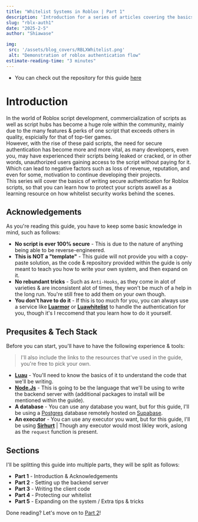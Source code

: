 ```yaml
---
title: "Whitelist Systems in Roblox | Part 1" 
description: 'Introduction for a series of articles covering the basics of writing secure authentication for Roblox scripts'
slug: "rblx-auth1"
date: "2025-2-5"
author: "Shiawase"

img:
 src: '/assets/blog_covers/RBLXWhitelist.png'
 alt: "Demonstration of roblox authentication flow"
estimate-reading-time: "3 minutes"
---
```


- You can check out the repository for this guide [here](https://github.com/Shiawaseu/RBLX-Whitelist)

# Introduction

In the world of Roblox script development, commercialization of scripts as well as script hubs has become a huge role within the community, mainly due to the many features & perks of one script that exceeds others in quality, espicially for that of top-tier games.
<br />
However, with the rise of these paid scripts, the need for secure authentication has become more and more vital, as many developers, even you, may have experienced their scripts being leaked or cracked, or in other words, unauthorized users gaining access to the script without paying for it. Which can lead to negative factors such as loss of revenue, reputation, and even for some, motivation to continue developing their projects.
<br />
This series will cover the basics of writing secure authentication for Roblox scripts, so that you can learn how to protect your scripts aswell as a learning resource on how whitelist security works behind the scenes.

## Acknowledgements

As you're reading this guide, you have to keep some basic knowledge in mind, such as follows:

- **No script is ever 100% secure** - This is due to the nature of anything being able to be reverse-engineered.
- **This is NOT a "template"** - This guide will not provide you with a copy-paste solution, as the code & repository provided within the guide is only meant to teach you how to write your own system, and then expand on it.
- **No rebundant tricks** - Such as `Anti-Hooks`, as they come in alot of varieties & are inconsistent alot of times, they won't be much of a help in the long run. You're still free to add them on your own though.
- **You don't have to do it** - If this is too much for you, you can always use a service like **<a href="https://luarmor.net"><span>Lua</span><span className="text-orange-500">rmor</span></a>** or **<a href="https://luawhitelist.com"><span>Lua</span><span className="text-indigo-500">whitelist</span></a>** to handle the authentication for you, though it's I reccomend that you learn how to do it yourself.

## Prequsites & Tech Stack

Before you can start, you'll have to have the following experience & tools:

> I'll also include the links to the resources that've used in the guide, you're free to pick your own.

- **<a className="text-blue-400" href="https://luau.org">Luau</a>** - You'll need to know the basics of it to understand the code that we'll be writing.
- **<a href="https://nodejs.org/"><span>Node</span><span className="text-green-500">.Js</span></a>** - This is going to be the language that we'll be using to write the backend server with (additional packages to install will be mentioned within the guide).
- **A database** - You can use any database you want, but for this guide, I'll be using a <a className="text-blue-400" href="https://www.postgresql.org/">Postgres</a> database remotely hosted on <a className="text-green-600" href="https://supabase.com/">Supabase</a>.
- **An executor** - You can use any executor you want, but for this guide, I'll be using **<a href="https://sirhurt.net/"><span>Sir</span><span className="text-blue-500">hurt</span></a>** | Though any executor would most likley work, aslong as the <code className="text-red-500">request</code> function is present.


## Sections

I'll be splitting this guide into multiple parts, they will be split as follows:

- **Part 1** - Introduction & Acknowledgements
- **Part 2** - Setting up the backend server
- **Part 3** - Writing the client code
- **Part 4** - Protecting our whitelist
- **Part 5** - Expanding on the system / Extra tips & tricks


Done reading? Let's move on to [Part 2](/blog/rblx-auth2)!
